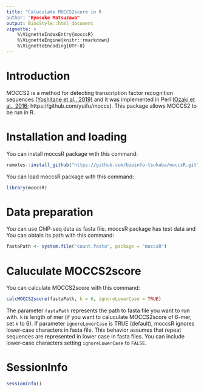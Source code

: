 ```yaml
---
title: "Caluculate MOCCS2score in R
author: "Ryosuke Matsuzawa"
output: BiocStyle::html_document
vignette: >
    %\VignetteIndexEntry{moccsR}
    %\VignetteEngine{knitr::rmarkdown}
    %\VignetteEncoding{UTF-8}
---
```



# Introduction


MOCCS2 is a method for detecting transcription factor recognition
sequences ([Yoshitane et al., 2019](https://doi.org/10.1038/s42003-019-0522-3))
and it was implemented in Perl
([Ozaki et al., 2016](https://doi.org/10.1016/j.compbiolchem.2016.01.014);
https://github.com/yuifu/moccs). This package allows MOCCS2 to be run in R.

# Installation and loading

You can install moccsR package with this command:

```r
remotes::install_github("https://github.com/bioinfo-tsukuba/moccsR.git")
```

You can load moccsR package with this command:
```r
library(moccsR)
```

# Data preparation

You can use ChIP-seq data as fasta file.
moccsR package has test data and You can obtain its
path with this command:
```r
fastaPath <- system.file("count.fasta", package = "moccsR")
```

# Caluculate MOCCS2score

You can calculate MOCCS2score with this command:
```r
calcMOCCS2score(fastaPath, k = 6, ignoreLowerCase = TRUE)
```

The parameter `fastaPath` represents the path to fasta file you want to run
with. `k` is length of mer (if you want to caluculate MOCCS2score of 6-mer, set
`k` to 6).
If parameter `ignoreLowerCase` is TRUE (default), moccsR ignores
lower-case characters in fasta file. This behavior assumes that repeat sequences
are represented in lower case in fasta files. You can include lower-case
characters setting `ignoreLowerCase` to `FALSE`.

# SessionInfo
```r
sessionInfo()
```